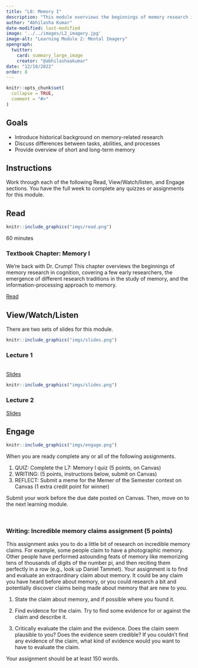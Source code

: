```yaml
---
title: "L8: Memory I"
description: "This module overviews the beginnings of memory research in cognition, covering a few early researchers, the emergence of different research traditions in the study of memory, and the information-processing approach to memory."
author: "Abhilasha Kumar"
date-modified: last-modified
image: '../../images/L2_imagery.jpg'
image-alt: "Learning Module 2: Mental Imagery"
opengraph:
  twitter:
    card: summary_large_image
    creator: "@abhilashaakumar"
date: "12/18/2022"
order: 8
---
```


```r
knitr::opts_chunk$set(
  collapse = TRUE,
  comment = "#>"
)
```

## Goals

- Introduce historical background on memory-related research
- Discuss differences between tasks, abilities, and processes
- Provide overview of short and long-term memory 


## Instructions 

Work through each of the following Read, View/Watch/listen, and Engage sections. You have the full week to complete any quizzes or assignments for this module.

## Read 

:::::{.card .border .border-2 .border-info .mb-3}
:::: {.grid .g-0}
::: {.g-col-3}
:::: {.card-body}

```r
knitr::include_graphics("imgs/read.png")
```

60 minutes

::::
:::

::: {.g-col-9}
:::: {.card-body}

### Textbook Chapter: Memory I
We're back with Dr. Crump! This chapter overviews the beginnings of memory research in cognition, covering a few early researchers, the emergence of different research traditions in the study of memory, and the information-processing approach to memory.

<a class="btn btn-outline-info" href="https://teaching-cognition.github.io/cognition/textbook/C8_Memory_I.html" role="button">Read</a>
::::
:::
::::
:::::


## View/Watch/Listen {.mt-5}

There are two sets of slides for this module.

:::::{.card .border .border-2 .border-info .mb-3}
:::: {.grid .g-0}
::: {.g-col-3}
:::: {.card-body}

```r
knitr::include_graphics("imgs/slides.png")
```

::::
:::

::: {.g-col-9}
:::: {.card-body}
### Lecture 1
<br>
<a class="btn btn-outline-info" href="https://teaching-cognition.github.io/cognition/slides/L8_memory1_1.pdf" role="button">Slides</a>
::::
:::
::::
:::::

:::::{.card .border .border-2 .border-info .mb-3}
:::: {.grid .g-0}
::: {.g-col-3}
:::: {.card-body}

```r
knitr::include_graphics("imgs/slides.png")
```



::::
:::

::: {.g-col-9}
:::: {.card-body}
### Lecture 2

<a class="btn btn-outline-info" href="https://teaching-cognition.github.io/cognition/slides/L8_memory1_2.pdf" role="button">Slides</a>

::::
:::
::::
:::::


## Engage {.mt-5}

:::::{.card .border .border-2 .border-info}
:::: {.grid .g-0}
::: {.g-col-3}
:::: {.card-body}

```r
knitr::include_graphics("imgs/engage.png")
```


::::
:::

::: {.g-col-9}
:::: {.card-body}


When you are ready complete any or all of the following assignments.

1. QUIZ: Complete the L7: Memory I quiz (5 points, on Canvas)
2. WRITING: (5 points, instructions below, submit on Canvas)
3. REFLECT: Submit a meme for the Memer of the Semester contest on Canvas (1 extra credit point for winner)


Submit your work before the due date posted on Canvas. Then, move on to the next learning module.

::::
:::
::::
:::::

<br>


### Writing: Incredible memory claims assignment (5 points)

This assignment asks you to do a little bit of research on incredible memory claims. For example, some people claim to have a photographic memory. Other people have performed astounding feats of memory like memorizing tens of thousands of digits of the number pi, and then reciting them perfectly in a row (e.g., look up Daniel Tammet). Your assignment is to find and evaluate an extraordinary claim about memory. It could be any claim you have heard before about memory, or you could research a bit and potentially discover claims being made about memory that are new to you.

1. State the claim about memory, and if possible where you found it.

2. Find evidence for the claim. Try to find some evidence for or against the claim and describe it.

3. Critically evaluate the claim and the evidence. Does the claim seem plausible to you? Does the evidence seem credible? If you couldn't find any evidence of the claim, what kind of evidence would you want to have to evaluate the claim.

Your assignment should be at least 150 words.




